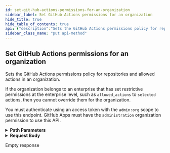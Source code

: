 ```yaml
---
id: set-git-hub-actions-permissions-for-an-organization
sidebar_label: Set GitHub Actions permissions for an organization
hide_title: true
hide_table_of_contents: true
api: {"description":"Sets the GitHub Actions permissions policy for repositories and allowed actions in an organization.\n\nIf the organization belongs to an enterprise that has set restrictive permissions at the enterprise level, such as `allowed_actions` to `selected` actions, then you cannot override them for the organization.\n\nYou must authenticate using an access token with the `admin:org` scope to use this endpoint. GitHub Apps must have the `administration` organization permission to use this API.","externalDocs":{"description":"API method documentation","url":"https://docs.github.com/rest/reference/actions#set-github-actions-permissions-for-an-organization"},"operationId":"actions/set-github-actions-permissions-organization","parameters":[{"in":"path","name":"org","required":true,"schema":{"type":"string"}}],"requestBody":{"content":{"application/json":{"example":{"allowed_actions":"selected","enabled_repositories":"all"},"schema":{"properties":{"allowed_actions":{"description":"The permissions policy that controls the actions that are allowed to run. Can be one of: `all`, `local_only`, or `selected`.","enum":["all","local_only","selected"],"type":"string"},"enabled_repositories":{"description":"The policy that controls the repositories in the organization that are allowed to run GitHub Actions. Can be one of: `all`, `none`, or `selected`.","enum":["all","none","selected"],"type":"string"}},"required":["enabled_repositories"],"type":"object"}}}},"responses":{"204":{"description":"Empty response"}},"tags":["actions"],"x-github":{"category":"actions","enabledForGitHubApps":true,"githubCloudOnly":false,"previews":[],"subcategory":"permissions"},"method":"put","path":"/orgs/{org}/actions/permissions","servers":[{"url":"https://api.github.com"}],"jsonRequestBodyExample":{"allowed_actions":"all","enabled_repositories":"all"},"info":{"contact":{"name":"Support","url":"https://support.github.com/contact"},"description":"GitHub's v3 REST API.","license":{"name":"MIT","url":"https://spdx.org/licenses/MIT"},"termsOfService":"https://docs.github.com/articles/github-terms-of-service","title":"GitHub v3 REST API","version":"1.1.4","x-apisguru-categories":["collaboration","developer_tools"],"x-logo":{"url":"https://twitter.com/github/profile_image?size=original"},"x-origin":[{"format":"openapi","url":"https://raw.githubusercontent.com/github/rest-api-description/main/descriptions/api.github.com/api.github.com.json","version":"3.0"}],"x-providerName":"github.com"},"postman":{"name":"Set GitHub Actions permissions for an organization","description":{"content":"Sets the GitHub Actions permissions policy for repositories and allowed actions in an organization.\n\nIf the organization belongs to an enterprise that has set restrictive permissions at the enterprise level, such as `allowed_actions` to `selected` actions, then you cannot override them for the organization.\n\nYou must authenticate using an access token with the `admin:org` scope to use this endpoint. GitHub Apps must have the `administration` organization permission to use this API.","type":"text/plain"},"url":{"path":["orgs",":org","actions","permissions"],"host":["{{baseUrl}}"],"query":[],"variable":[{"disabled":false,"description":{"content":"(Required) ","type":"text/plain"},"type":"any","value":"","key":"org"}]},"header":[{"key":"Content-Type","value":"application/json"}],"method":"PUT","body":{"mode":"raw","raw":"\"\"","options":{"raw":{"language":"json"}}}}}
sidebar_class_name: "put api-method"
---
```



## Set GitHub Actions permissions for an organization



Sets the GitHub Actions permissions policy for repositories and allowed actions in an organization.

If the organization belongs to an enterprise that has set restrictive permissions at the enterprise level, such as `allowed_actions` to `selected` actions, then you cannot override them for the organization.

You must authenticate using an access token with the `admin:org` scope to use this endpoint. GitHub Apps must have the `administration` organization permission to use this API.

<details style={{"marginBottom":"1rem"}}><summary style={{}}><strong>Path Parameters</strong></summary><div><ul><ParamsItem className={"paramsItem"} param={{"in":"path","name":"org","required":true,"schema":{"type":"string"}}}></ParamsItem></ul></div></details><details style={{}}><summary style={{"textAlign":"left"}}><strong>Request Body</strong></summary><div style={{"textAlign":"left","marginLeft":"1rem"}}></div><ul style={{"marginLeft":"1rem"}}><SchemaItem collapsible={false} name={"allowed_actions"} required={false} schemaDescription={"The permissions policy that controls the actions that are allowed to run. Can be one of: `all`, `local_only`, or `selected`."} schemaName={"string"} qualifierMessage={"**Possible values:** [`all`, `local_only`, `selected`]"}></SchemaItem><SchemaItem collapsible={false} name={"enabled_repositories"} required={true} schemaDescription={"The policy that controls the repositories in the organization that are allowed to run GitHub Actions. Can be one of: `all`, `none`, or `selected`."} schemaName={"string"} qualifierMessage={"**Possible values:** [`all`, `none`, `selected`]"}></SchemaItem></ul></details><div><ApiTabs><TabItem label={"204"} value={"204"}><div>

Empty response

</div><div></div></TabItem></ApiTabs></div>
      